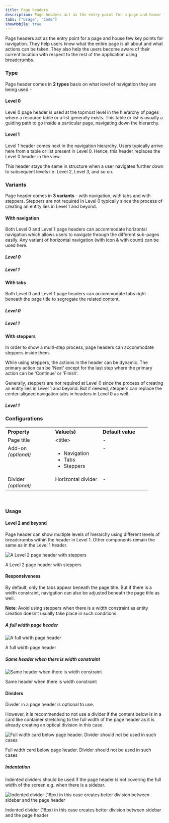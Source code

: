 ```yaml
---
title: Page headers
description: Page headers act as the entry point for a page and house few key points for navigation.
tabs: ["Usage", "Code"]
showMobile: true
---
```


Page headers act as the entry point for a page and house few key points for navigation. They help users know what the entire page is all about and what actions can be taken. They also help the users become aware of their current location with respect to the rest of the application using breadcrumbs.

### Type
Page header comes in **2 types** basis on what level of navigation they are being used -

#### Level 0
Level 0 page header is used at the topmost level in the hierarchy of pages where a resource table or a list generally exists. This table or list is usually a guiding path to go inside a particular page, navigating down the hierarchy.
<Preview name="layout-pageheader-level-0-level-0-with-navigation--level-0-with-navigation" />

#### Level 1
Level 1 header comes next in the navigation hierarchy. Users typically arrive here from a table or list present in Level 0. Hence, this header replaces the Level 0 header in the view.

This header stays the same in structure when a user navigates further down to subsequent levels i.e. Level 2, Level 3, and so on.
<Preview name="layout-pageheader-level-1-with-breadcrumb-level-1-with-stepper--level-1-with-stepper" />

### Variants
Page header comes in **3 variants** - with navigation, with tabs and with steppers. Steppers are not required in Level 0 typically since the process of creating an entity lies in Level 1 and beyond.

#### With navigation
Both Level 0 and Level 1 page headers can accommodate horizontal navigation which allows users to navigate through the different sub-pages easily. Any variant of horizontal navigation (with icon & with count) can be used here.

##### Level 0
<Preview name="layout-pageheader-level-0-level-0-with-navigation--level-0-with-navigation" />

##### Level 1
<Preview name="layout-pageheader-level-1-with-breadcrumb-level-1-with-navigation--level-1-with-navigation" />

#### With tabs
Both Level 0 and Level 1 page headers can accommodate tabs right beneath the page title to segregate the related content.

##### Level 0
<Preview name="layout-pageheader-level-0-level-0-with-filter--level-0-with-filter" />

##### Level 1
<Preview name="layout-pageheader-level-1-with-breadcrumb-level-1-with-filter--level-1-with-filter" />

#### With steppers
In order to show a multi-step process, page headers can accommodate steppers inside them.  

While using steppers, the actions in the header can be dynamic. The primary action can be 'Next' except for the last step where the primary action can be 'Continue' or 'Finish'.

Generally, steppers are not required at Level 0 since the process of creating an entity lies in Level 1 and beyond. But if needed, steppers can replace the center-aligned navigation tabs in headers in Level 0 as well.

##### Level 1
<Preview name="layout-pageheader-level-1-with-breadcrumb-level-1-with-stepper--level-1-with-stepper" />

### Configurations
<table style="width: 100%">
  <tbody>
    <tr>
      <th style="width:33%; text-align: left;">Property</th>
      <th style="width:33%; text-align: left;">Value(s)</th>
      <th style="width:33%; text-align: left;">Default value</th>
    </tr>
    <tr style="vertical-align: top">
      <td>Page title</td>
      <td>&#60;title&#62;</td>
      <td>-</td>
    </tr>
    <tr style="vertical-align: top">
      <td>Add-on<br/><em>(optional)</em></td>
      <td>
          <ul>
              <li>Navigation</li>
              <li>Tabs</li>
              <li>Steppers</li>
          </ul>
      </td>
      <td>-</td>
    </tr>
    <tr style="vertical-align: top">
      <td>Divider<br/><em>(optional)</em></td>
      <td>Horizontal divider</td>
      <td>-</td>
    </tr>
  </tbody>
</table>
<br/>

### Usage
#### Level 2 and beyond
Page header can show multiple levels of hierarchy using different levels of breadcrumbs within the header in Level 1. Other components remain the same as in the Level 1 header.

![A Level 2 page header with steppers](./images/pageHeaders-1.png)
<Caption> A Level 2 page header with steppers </Caption>

<br/>

#### Responsiveness
By default, only the tabs appear beneath the page title. But if there is a width constraint, navigation can also be adjusted beneath the page title as well.

**Note**: Avoid using steppers when there is a width constraint as entity creation doesn’t usually take place in such conditions.

##### A full width page header

![A full width page header](./images/pageHeaders-2.png)
<Caption> A full width page header </Caption>

<br/>

##### Same header when there is width constraint

![Same header when there is width constraint](./images/pageHeaders-3.png)
<Caption> Same header when there is width constraint </Caption>

<br/>

#### Dividers
Divider in a page header is optional to use.

However, it is recommended to not use a divider if the content below is in a card like container stretching to the full width of the page header as it is already creating an optical division in this case.

![Full width card below page header. Divider should not be used in such cases](./images/pageHeaders-4.png)
<Caption> Full width card below page header. Divider should not be used in such cases </Caption>

<br/>

##### Indentation
Indented dividers should be used if the page header is not covering the full width of the screen e.g. when there is a sidebar.

![Indented divider (16px) in this case creates better division between sidebar and the page header](./images/pageHeaders-5.png)
<Caption> Indented divider (16px) in this case creates better division between sidebar and the page header </Caption>
<br/>